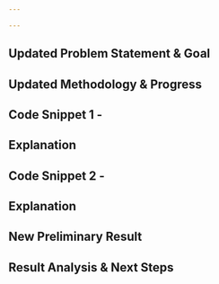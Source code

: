 ```yaml
---

---
```


## Updated Problem Statement & Goal

## Updated Methodology & Progress

## Code Snippet 1 -

## Explanation

## Code Snippet 2 - 

## Explanation

## New Preliminary Result

## Result Analysis & Next Steps